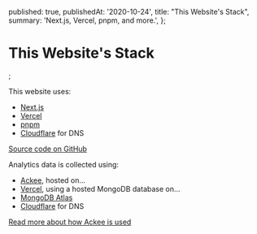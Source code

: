   published: true,
  publishedAt: '2020-10-24',
  title: "This Website's Stack",
  summary: 'Next.js, Vercel, pnpm, and more.',
};

# This Website's Stack


<PostDate isoDate="2020-10-24" />;

This website uses:

- [Next.js](https://nextjs.org/)
- [Vercel](https://vercel.com/)
- [pnpm](https://pnpm.js.org/)
- [Cloudflare](https://www.cloudflare.com/) for DNS

[Source code on GitHub](https://github.com/elliottsj/elliott.dev)

Analytics data is collected using:

- [Ackee](https://github.com/electerious/Ackee), hosted on...
- [Vercel](https://vercel.com/), using a hosted MongoDB database on...
- [MongoDB Atlas](https://cloud.mongodb.com/)
- [Cloudflare](https://www.cloudflare.com/) for DNS

[Read more about how Ackee is used](/posts/analytics)
